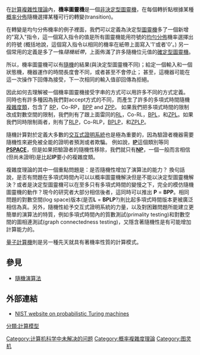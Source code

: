在[[計算複雜性理論|計算複雜性理論]]內，'''機率圖靈機'''是一個[[非決定型圖靈機|非決定型圖靈機]]，在每個轉折點根據某種[[概率分佈|概率分佈]]隨機選擇某種可行的轉變(transition)。 

在轉變是均勻分佈機率的例子裡面，我們可以定義為決定型[[圖靈機|圖靈機]]多了一個新增的"寫入"指令，這一個寫入指令的值是所有圖靈機能用符號的[[離散型均勻分佈|均勻分佈]]機率選擇出的符號 (概括地說，這個寫入指令以相同的機率在紙帶上面寫入'1'或者'0'。) 另一個常用的定義是多了一條''隨機紙帶''，上面佈滿了許多隨機位元值的[[確定型圖靈機|確定型圖靈機]]。

所以，機率圖靈機可以有[[隨機|隨機]]的結果(與決定型圖靈機不同)；給定一個輸入和一個狀態機，機器運作的時間長度會不同，或者甚至不會停止； 甚至，這機器可能在這一次操作下回傳為接受，下一次相同的輸入值卻回傳為拒絕。

因此如何去理解被一個機率圖靈機接受字串的方式可以用許多不同的方式定義。 同時也有許多種因為我們對accept方式的不同，而產生了許多的多項式時間隨機[[複雜度類|複雜度類]]，包含了 [[RP_(複雜度)|RP]]，Co-RP，[[BPP|BPP]] and [[ZPP_(複雜度)|ZPP]]。 如果我們把多項式時間的限制改成對數空間的限制，我們則有了跟上面雷同的[[RL_(複雜度)|RL]]，Co-RL，[[BPL_(複雜度)|BPL]]，和[[ZPL_(複雜度)|ZPL]]。如果我們同時限制兩者，則有了[[RLP|RLP]]，Co-RLP，[[BPLP|BPLP]]，和[[ZPLP|ZPLP]]。

隨機計算對於定義大多數的[[交互式證明系統|交互式證明系統]]也是極為重要的，因為驗證者機器需要隨機性來避免被全能的證明者預測或者欺騙。 例如說，'''[[IP_(複雜度)|IP]]'''這個類別等同 '''[[PSPACE|PSPACE]]'''，但是如果把驗證者的隨機性移除，我們就只有'''[[NP_(複雜度)|NP]]'''，一個一般而言相信(但尚未證明)是比起'''IP'''要小的複雜度類。

複雜度理論的其中一個重點問題是：是否隨機性增加了演算法的能力？ 換句話說，是否有問題在多項式時間內可以以概率圖靈機解決但是不能以決定型圖靈機解決？或者是決定型圖靈機可以在至多只有多項式時間的變慢之下，完全的模仿隨機圖靈機的動作？現今的研究者大部分相信後者，這同時可以推出 '''P''' = '''BPP'''。相同問題的對數空間(log space)版本(是否'''L''' = '''BPLP'''?)則比起多項式時間版本更被廣泛相信為真。另外，隨機性給予交互式證明系統的力量，以及對困難問題所能建立更簡單的演算法的特質，例如多項式時間內的質數測試(primality testing)和對數空間的圖相連測試(graph connectedness testing)，又隱含著隨機性是有可能增加計算能力的。

[[量子計算機|量子計算機]]則是另一種先天就具有著機率性質的計算模式。
==參見==
*[[隨機演算法|隨機演算法]]
[[Category:计算机科学中未解决的问题|Category:计算机科学中未解决的问题]]

==外部連結==
*[http://www.nist.gov/dads/HTML/probablturng.html NIST website on probabilistic Turing machines] {{Wayback|url=http://www.nist.gov/dads/HTML/probablturng.html |date=20090203050752 }}

{{复杂度类}}
[[分類:計算模型|分類:計算模型]]
[[Category:概率複雜度理論|Category:概率複雜度理論]]
[[Category:图灵机|Category:图灵机]]
